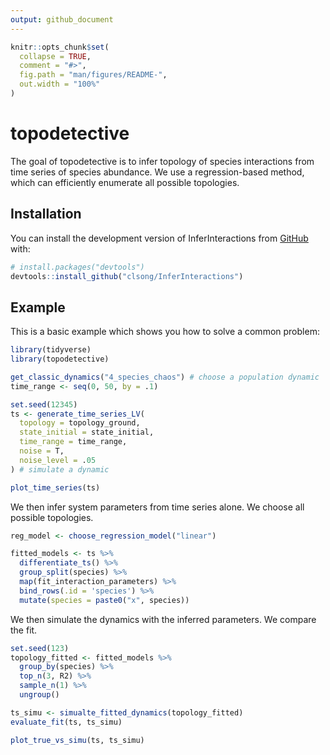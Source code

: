 ```yaml
---
output: github_document
---
```


<!-- README.md is generated from README.Rmd. Please edit that file -->

```r
knitr::opts_chunk$set(
  collapse = TRUE,
  comment = "#>",
  fig.path = "man/figures/README-",
  out.width = "100%"
)
```

# topodetective

<!-- badges: start -->
<!-- badges: end -->

The goal of topodetective is to infer topology of species interactions from time series of species abundance. We use a regression-based method, which can efficiently enumerate all possible topologies.

## Installation

You can install the development version of InferInteractions from [GitHub](https://github.com/) with:

``` r
# install.packages("devtools")
devtools::install_github("clsong/InferInteractions")
```

## Example

This is a basic example which shows you how to solve a common problem:

```r
library(tidyverse)
library(topodetective)

get_classic_dynamics("4_species_chaos") # choose a population dynamic
time_range <- seq(0, 50, by = .1)

set.seed(12345)
ts <- generate_time_series_LV(
  topology = topology_ground,
  state_initial = state_initial,
  time_range = time_range,
  noise = T,
  noise_level = .05
) # simulate a dynamic

plot_time_series(ts)
```
We then infer system parameters from time series alone. We choose all possible topologies.
```r
reg_model <- choose_regression_model("linear")

fitted_models <- ts %>%
  differentiate_ts() %>%
  group_split(species) %>%
  map(fit_interaction_parameters) %>%
  bind_rows(.id = 'species') %>%
  mutate(species = paste0("x", species))
```

We then simulate the dynamics with the inferred parameters. We compare the fit.
```r
set.seed(123)
topology_fitted <- fitted_models %>%
  group_by(species) %>%
  top_n(3, R2) %>% 
  sample_n(1) %>%
  ungroup()

ts_simu <- simualte_fitted_dynamics(topology_fitted)
evaluate_fit(ts, ts_simu)

plot_true_vs_simu(ts, ts_simu)
```

